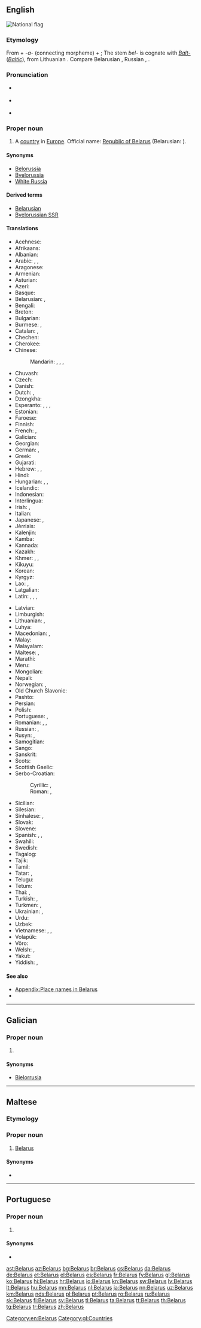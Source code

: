 {{also|Bélarus|Bêlarus}}
==English==
[[Image:Flag of Belarus.svg|thumb|National flag]]
{{wikipedia}}

===Etymology===
From {{etyl|sla|en}} {{m|sla-pro|*bel||white}} + ''-a-'' (connecting morpheme) + {{term|Русь||[[Ruthenia]]|lang=orv}}; The stem ''bel-'' is cognate with ''[[Balt-]]'' (''[[Baltic]]''), from Lithuanian {{term|baltas||white|lang=lt}}. Compare Belarusian {{term|Белару́сь|lang=be}}, Russian {{term|Белару́сь|lang=ru}}, {{term|Белору́ссия|lang=ru}}.

===Pronunciation===
* {{a|UK}} {{IPA|/ˌbɛləˈɹuːs/|lang=en}}
* {{a|US}} {{IPA|/ˌbɛləˈɹus/|/ˌbeɪləˈɹus/|[ˌbɛlɪ̈ˈɹus]|[ˌbeɪ̯lɪ̈ˈɹus]|lang=en}}
* {{audio|en-us-Belarus.ogg|Audio (US)|lang=en}}

===Proper noun===
{{en-proper noun}}

# A [[country]] in [[Europe]]. Official name: [[Republic of Belarus]] (Belarusian: {{l|be|Рэспублiка Беларусь}}).

====Synonyms====
* [[Belorussia]]
* [[Byelorussia]] {{qualifier|obsolete}}
* [[White Russia]] {{qualifier|obsolete}}

====Derived terms====
* [[Belarusian]]
* [[Byelorussian SSR]]

====Translations====
{{trans-top|country}}
* Acehnese: {{t|ace|Bèlarusia}}
* Afrikaans: {{t|af|Wit-Rusland}}
* Albanian: {{t+|sq|Bjellorusia|f}}
* Arabic: {{t|ar|بيلاروسيا|f|tr=bilaruusya}}, {{t|ar|روسيا البيضاء|f|tr=ruusya al-bayDaa'}}, {{t|ar|البيلاروس|m|tr=al-bilaruus}}
* Aragonese: {{t|an|Belarrusia}}
* Armenian: {{t|hy|Բելառուս}}
* Asturian: {{t+|ast|Bielorrusia}}
* Azeri: {{t|az|Belarus}}
* Basque: {{t+|eu|Bielorrusia}}
* Belarusian: {{t+|be|Белару́сь|f}}, {{t|be|Biełaruś|f}} {{qualifier|[[Łacinka]]}}
* Bengali: {{t|bn|বেলারুশ|tr=belarush|sc=Beng}}
* Breton: {{t+|br|Belarus}}
* Bulgarian: {{t+|bg|Белару́с|f}}
* Burmese: {{t|my|ဘီလာရုဇ်နိုင်ငံ|sc=Mymr}}, {{t|my|ဘီလာရုဇ်|sc=Mymr}}
* Catalan: {{t+|ca|Bielorússia|f}}, {{t|ca|Bielarús|m}}
* Chechen: {{t|ce|Кlайгlаскхийн}}
* Cherokee: {{t|chr|ᏇᎳᎷᏏ|tr=Quelalusi|sc=Cher}}
* Chinese:
*: Mandarin: {{t|cmn|白俄羅斯|sc=Hani}}, {{t+|cmn|白俄罗斯|tr=Bái'éluōsī|sc=Hani}}, {{t|cmn|白俄國|sc=Hani}}, {{t|cmn|白俄国|tr=Bái'éguó|sc=Hani}}
* Chuvash: {{t|cv|Беларуç|sc=Cyrl}}
* Czech: {{t+|cs|Bělorusko|n}}
* Danish: {{t+|da|Hviderusland|n}}
* Dutch: {{t+|nl|Wit-Rusland}}, {{t|nl|Belaroes}}
* Dzongkha: {{t|dz|བེ་ལ་རུ་སུ།|sc=Tibt}}
* Esperanto: {{t|eo|Bjelorusio}}, {{t|eo|Belorusujo}}, {{t|eo|Belorusio}}, {{t|eo|Bjelorusujo}}
* Estonian: {{t+|et|Valgevene}}
* Faroese: {{t|fo|Hvítarussland|n}}
* Finnish: {{t+|fi|Valko-Venäjä}}
* French: {{t+|fr|Biélorussie|f}}, {{t+|fr|Bélarus|m}}
* Galician: {{t+|gl|Bielorrusia}}
* Georgian: {{t|ka|ბელარუსი|sc=Geor}}
* German: {{t+|de|Weißrussland|n}}, {{qualifier|official}} {{t+|de|Belarus|f}}
* Greek: {{t+|el|Λευκορωσία|f}}
* Gujarati: {{t|gu|બેલારુસ|tr=belārus|sc=Gujr}}
* Hebrew: {{t|he|בֵּלָארוּס|f|tr=belarús}}, {{t|he|בֵּלָרוּס‎|f|tr=belarús}}, {{t|he|רוסיה הלבנה|f|tr=rúsya hal'vaná}}
* Hindi: {{t+|hi|बेलारूस|m|tr=belārūs}}
* Hungarian: {{t+|hu|Fehéroroszország}}, {{t+|hu|Belarusz}}, {{qualifier|official}} {{t|hu|Belarusz Köztársaság}}
* Icelandic: {{t|is|Hvíta Rússland|n}}
* Indonesian: {{t|id|Belarus}}
* Interlingua: {{t|ia|Bielorussia}}
* Irish: {{t|ga|Bealarúis|f|alt=An Bhealarúis}}, {{t|ga|Poblacht na Bealarúise|f}}
* Italian: {{t+|it|Bielorussia|f}}
* Japanese: {{t+|ja|ベラルーシ|tr=Berarūshi}}, {{t|ja|ベロルシア|tr=Berorushia}}
* Jèrriais: {{t|roa-jer|Bêlarus|m}}
* Kalenjin: {{t|kln|Belarus}}
* Kamba: {{t|kam|Belarusi}}
* Kannada: {{t+|kn|ಬೆಲಾರುಸ್|sc=Knda}}
* Kazakh: {{t|kk|Белару́с|sc=Cyrl}}
* Khmer: {{t|km|បេឡារុស|tr=belaaruuh|sc=Khmr}}, {{t|km|បេឡារុស្ស|tr=beḷāruss|sc=Khmr}}, {{t|km|បែឡារូស|tr=bæḷārūs|sc=Khmr}}
* Kikuyu: {{t|ki|Belarus}}
* Korean: {{t+|ko|벨라루스|tr=Bellaruseu|sc=Hang}}
* Kyrgyz: {{t|ky|Беларусь|sc=Cyrl}}
* Lao: {{t|lo|ເບນລາຮັສ|sc=Laoo}}, {{t|lo|ເບລາລຸດ|sc=Laoo}}
* Latgalian: {{t|ltg|Boltkrīveja|f}}
* Latin: {{t|la|Ruthenia Alba|f}}, {{t|la|Belorussia|f}}, {{t|la|Russia Alba|f}}, {{t|la|Albarussia|f}}
{{trans-mid}}
* Latvian: {{t+|lv|Baltkrievija|f}}
* Limburgish: {{t|li|Wit-Rusland}}
* Lithuanian: {{t+|lt|Baltarusija|f}}, {{t+|lt|Gudija|f}}
* Luhya: {{t|luy|Belarusi}}
* Macedonian: {{t+|mk|Белорусија|f}}, {{t|mk|Белару́сь|f}}
* Malay: {{t|ms|Belarus}}
* Malayalam: {{t|ml|ബെലാറുസ്|sc=Mlym}}
* Maltese: {{t|mt|Belarus}}, {{t|mt|Belarussja}}
* Marathi: {{t|mr|बेलारूस|tr=belārūs|sc=Deva}}
* Meru: {{t|mer|Belarus}}
* Mongolian: {{t|mn|Беларусь|sc=Cyrl}}
* Nepali: {{t|ne|बेलारुस|tr=belārus|sc=Deva}}
* Norwegian: {{t+|no|Hviterussland}} {{qualifier|Bokmål}}, {{t+|no|Kviterussland}} {{qualifier|Nynorsk}}
* Old Church Slavonic: {{t|cu|Бѣла Роусь|f|sc=Cyrs}}
* Pashto: {{t|ps|بېلاروس|sc=ps-Arab}}
* Persian: {{t+|fa|بلاروس|tr=Belârus}}
* Polish: {{t+|pl|Białoruś|f}}
* Portuguese: {{t+|pt|Bielorrússia|f}}, {{t+|pt|Belarus}}
* Romanian: {{t+|ro|Belarus|f}}, {{t|ro|Rutenia Albă|f}}, {{t|ro|Bielorusia|f}}
* Russian: {{t+|ru|Белару́сь|f}}, {{t+|ru|Белору́ссия|f}}
* Rusyn: {{t|rue|Білору́сія|f}}, {{t|rue|Белару́сь|f}}
* Samogitian: {{t|sgs|Baltarosėjė}}
* Sango: {{t|sg|Belarüsi}}
* Sanskrit: {{t|sa|बेलारूस|tr=belārūsa|sc=Deva}}
* Scots: {{t|sco|Belaroushie}}
* Scottish Gaelic: {{t|gd|Bealaruis|f}}
* Serbo-Croatian:
*: Cyrillic: {{t|sh|Белорусија|f|sc=Cyrl}}, {{t|sh|Бјелорусија|f|sc=Cyrl}}
*: Roman: {{t|sh|Belorusija|f}}, {{t+|sh|Bjelorusija|f}}
* Sicilian: {{t|scn|Bielorussia|f}}
* Silesian: {{t|szl|Bjołoruś|f}}
* Sinhalese: {{t|si|බෙලාරස්|sc=Sinh}}, {{t|si|බෙලාරූස්|sc=Sinh}}
* Slovak: {{t|sk|Bielorusko|n}}
* Slovene: {{t|sl|Belorúsija|f}}
* Spanish: {{t+|es|Bielorrusia|f}}, {{t|es|Belarús|m}}, {{t|es|Rusia Blanca|f}}
* Swahili: {{t+|sw|Belarusi}}
* Swedish: {{t+|sv|Vitryssland}}
* Tagalog: {{t+|tl|Belarus}}
* Tajik: {{t|tg|Беларус|sc=Cyrl}}
* Tamil: {{t|ta|பெலருஸ்|sc=Taml}}
* Tatar: {{t|tt|Беларус|sc=Cyrl}}, {{t|tt|Беларусия|sc=Cyrl}}
* Telugu: {{t+|te|బెలారస్|sc=Telu}}
* Tetum: {{t|tet|Bielorúsia}}
* Thai: {{t+|th|เบลารุส|tr=belārus̄}}, {{t|th|ประเทศเบลารุส|tr=bpràtêt belārus̄}}
* Turkish: {{t+|tr|Beyaz Rusya}}, {{t+|tr|Belarus}}
* Turkmen: {{t|tk|Belarus}}, {{t|tk|Belorussiýa}}
* Ukrainian: {{t+|uk|Білору́сь|f}}, {{t|uk|Білору́сія|f|sc=Cyrl}}
* Urdu: {{t|ur|بیلارس|m|tr=belārūs}}
* Uzbek: {{t+|uz|Belarus}}
* Vietnamese: {{t|vi|Bê-la-rút}}, {{t|vi|Belarus}}, {{t|vi|Bạch Nga}}
* Volapük: {{t|vo|Belarusän}}
* Võro: {{t|vro|Valgõvinne}}
* Welsh: {{t|cy|Belarws}}, {{t|cy|Rwsia Wen}}
* Yakut: {{t|sah|Беларусь|sc=Cyrl}}
* Yiddish: {{t|yi|ווײַסרוסלאַנד|n|tr=Vaysrusland|sc=Hebr}}, {{t|yi|בעלאָרוסיע|n|tr=Belorusye|sc=Hebr}}
{{trans-bottom}}

====See also====
* [[Appendix:Place names in Belarus]]
* {{list:countries of Europe/en}}

[[Category:en:Belarus]]

----

==Galician==

===Proper noun===
{{gl-proper noun|f}}

# {{l/en|Belarus}}

====Synonyms====
* [[Bielorrusia]]

[[Category:gl:Countries]]

----

==Maltese==

===Etymology===
{{rfe|lang=mt}}

===Proper noun===
{{head|mt|proper noun|g=m}}

# [[#English|Belarus]]

====Synonyms====
* {{l|mt|Belarussja}}

----

==Portuguese==

===Proper noun===
{{pt-proper noun|f}}

# {{l/en|Belarus}} {{gloss|country}}

====Synonyms====
* {{l/pt|Bielorrússia}}

[[ast:Belarus]]
[[az:Belarus]]
[[bg:Belarus]]
[[br:Belarus]]
[[cs:Belarus]]
[[da:Belarus]]
[[de:Belarus]]
[[et:Belarus]]
[[el:Belarus]]
[[es:Belarus]]
[[fr:Belarus]]
[[fy:Belarus]]
[[gl:Belarus]]
[[ko:Belarus]]
[[hi:Belarus]]
[[hr:Belarus]]
[[io:Belarus]]
[[kn:Belarus]]
[[sw:Belarus]]
[[lv:Belarus]]
[[lt:Belarus]]
[[hu:Belarus]]
[[mn:Belarus]]
[[nl:Belarus]]
[[ja:Belarus]]
[[nn:Belarus]]
[[uz:Belarus]]
[[km:Belarus]]
[[nds:Belarus]]
[[pl:Belarus]]
[[pt:Belarus]]
[[ro:Belarus]]
[[ru:Belarus]]
[[sk:Belarus]]
[[fi:Belarus]]
[[sv:Belarus]]
[[tl:Belarus]]
[[ta:Belarus]]
[[tt:Belarus]]
[[th:Belarus]]
[[tg:Belarus]]
[[tr:Belarus]]
[[zh:Belarus]]